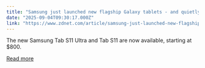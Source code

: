 ```yaml
---
title: "Samsung just launched new flagship Galaxy tablets - and quietly removed this model"
date: "2025-09-04T09:30:17.000Z"
link: "https://www.zdnet.com/article/samsung-just-launched-new-flagship-galaxy-tablets-and-quietly-removed-this-model/"
---
```


The new Samsung Tab S11 Ultra and Tab S11 are now available, starting at $800.

[Read more](https://www.zdnet.com/article/samsung-just-launched-new-flagship-galaxy-tablets-and-quietly-removed-this-model/)
